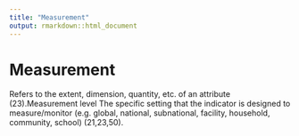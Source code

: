 ```yaml
---
title: "Measurement"
output: rmarkdown::html_document
---
```


# Measurement

Refers to the  extent, dimension, quantity,  etc. of an attribute (23).Measurement level The specific setting that the indicator is  designed to  measure/monitor (e.g. global,  national, subnational, facility, household,  community, school) (21,23,50).
